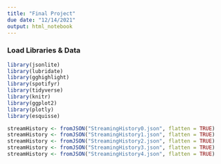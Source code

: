 ```yaml
---
title: "Final Project"
due date: "12/14/2021"
output: html_notebook
---
```


### Load Libraries & Data
```r
library(jsonlite)
library(lubridate)
library(gghighlight)
library(spotifyr)
library(tidyverse)
library(knitr)
library(ggplot2)
library(plotly)
library(esquisse)

streamHistory <- fromJSON("StreamingHistory0.json", flatten = TRUE)
streamHistory <- fromJSON("StreamingHistory1.json", flatten = TRUE)
streamHistory <- fromJSON("StreamingHistory2.json", flatten = TRUE)
streamHistory <- fromJSON("StreamingHistory3.json", flatten = TRUE)
streamHistory <- fromJSON("StreamingHistory4.json", flatten = TRUE)

```






